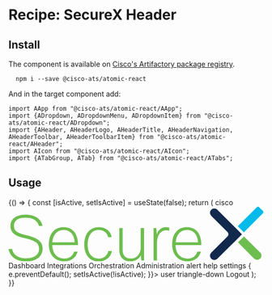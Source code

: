 

<Meta title="Recipes/SecureX Header" component={AHeader} />

# Recipe: SecureX Header

## Install

The component is available on [Cisco's Artifactory package registry](https://devhub.cisco.com/artifactory/webapp/#/home).

```
  npm i --save @cisco-ats/atomic-react
```

And in the target component add:

```
import AApp from "@cisco-ats/atomic-react/AApp";
import {ADropdown, ADropdownMenu, ADropdownItem} from "@cisco-ats/atomic-react/ADropdown";
import {AHeader, AHeaderLogo, AHeaderTitle, AHeaderNavigation, AHeaderToolbar, AHeaderToolbarItem} from "@cisco-ats/atomic-react/AHeader";
import AIcon from "@cisco-ats/atomic-react/AIcon";
import {ATabGroup, ATab} from "@cisco-ats/atomic-react/ATabs";
```

## Usage

<Preview>
  <Story name="usage-1">
  <YourComponent>
  {() => {
    const [isActive, setIsActive] = useState(false);
    return (
      <AApp style={{minHeight: 200}}>
        <AHeader>
          <AHeaderLogo href="#cisco">
            <AIcon>cisco</AIcon>
          </AHeaderLogo>
          <AHeaderTitle>
            <svg xmlns="http://www.w3.org/2000/svg" viewBox="0 0 393.9 84.7" style={{height:21}}>
              <path d="M387.1.7l6 6c.9.9.9 2.5 0 3.4l-29.5 29.5-9.4-9.4L383.7.7c1-.9 2.5-.9 3.4 0z" fill="#00bbea"/>
              <path d="M388.8 80.4a6.64 6.64 0 01-9.4 0l-24.9-25.2 9.2-9.1L388.8 71c2.6 2.5 2.6 6.8 0 9.4z" fill="#6dbe4f"/>
              <path d="M355.9 47.4l4.7-4.7-4.7-4.7-4.7-4.7-28.6-28.6a6.64 6.64 0 00-9.4 0 6.64 6.64 0 000 9.4l25 25c2 2 2 5.1 0 7.1l-25 25a6.64 6.64 0 000 9.4c2.6 2.6 6.8 2.6 9.4 0l33.3-33.2z" fill="#12284c"/>
              <path fill="#6dbd4e" d="M47.2 65.5c0-2.1-.3-4-1-5.6-.6-1.6-1.8-3.1-3.5-4.5-1.7-1.3-4.1-2.6-7-3.7-3-1.1-6.8-2.2-11.4-3.2-3.9-.8-7.2-1.8-9.9-3s-4.9-2.6-6.6-4.1C6.1 39.8 4.9 38 4.1 36 3.3 34 3 31.8 3 29.4c0-2.5.5-4.8 1.5-6.9 1-2.1 2.5-3.9 4.5-5.4 2-1.5 4.5-2.7 7.4-3.5 2.9-.8 6.4-1.3 10.2-1.3 3.4 0 6.5.4 9.5 1.2 2.9.8 5.5 1.9 7.8 3.4s4.1 3.3 5.6 5.5 2.5 4.6 3 7.3h-5.6c-.9-4-3.1-7.1-6.6-9.4C37 18.1 32.4 17 26.8 17c-6.3 0-11 1.1-13.9 3.4-3 2.3-4.5 5.2-4.5 8.7 0 1.9.3 3.5.8 5 .5 1.4 1.5 2.8 3 4 1.4 1.2 3.4 2.3 6 3.3s5.8 1.9 9.8 2.8c4.6 1.1 8.5 2.3 11.6 3.6 3.2 1.3 5.7 2.8 7.6 4.5 1.9 1.7 3.3 3.6 4.2 5.7.9 2.2 1.3 4.6 1.3 7.3s-.6 5.2-1.7 7.6c-1.1 2.3-2.8 4.4-4.9 6.2-2.2 1.8-4.9 3.1-8.1 4.1-3.2 1-6.9 1.5-11.1 1.5-3.6 0-6.9-.4-9.9-1.3-3-.8-5.7-2.1-8-3.7s-4.3-3.6-5.8-6S.6 68.6 0 65.5h5.6c.4 2.4 1.3 4.5 2.5 6.3 1.2 1.8 2.8 3.3 4.6 4.5 1.9 1.2 4 2.1 6.3 2.7 2.4.6 4.9.9 7.8.9 6.6 0 11.6-1.3 15.1-4 3.6-2.6 5.3-6.1 5.3-10.4zm59.5 4c-1.2 4.6-3.6 8.3-7.2 11-3.6 2.7-8.1 4.1-13.5 4.1-3.4 0-6.5-.6-9.4-1.7-2.9-1.2-5.4-2.9-7.5-5.1-2.1-2.2-3.8-5-5-8.3-1.2-3.3-1.8-7.1-1.8-11.4 0-4.3.6-8.1 1.7-11.4 1.1-3.3 2.7-6 4.8-8.3 2-2.2 4.5-4 7.2-5.1 2.8-1.2 5.8-1.7 9-1.7s6.2.5 8.9 1.6S99 36 101 38.3s3.6 5.2 4.7 8.7c1.1 3.5 1.7 7.6 1.7 12.4H67.6c.1 3.6.7 6.7 1.7 9.3 1 2.6 2.3 4.8 4 6.5 1.7 1.7 3.6 3 5.8 3.8 2.2.8 4.5 1.3 7 1.3 3.8 0 7-.9 9.7-2.8 2.7-1.9 4.5-4.5 5.5-7.9h5.4zM85 35.9c-4.6 0-8.5 1.6-11.7 4.9-3.2 3.2-5.1 8-5.6 14.3h34.5c-.2-3.2-.8-6-1.7-8.4-.9-2.4-2.2-4.4-3.7-6-1.5-1.6-3.3-2.8-5.3-3.6-2-.8-4.2-1.2-6.5-1.2zm74.7 32.6c-.4 2.3-1.1 4.5-2.3 6.5-1.1 2-2.6 3.7-4.4 5.2-1.8 1.4-3.9 2.6-6.2 3.4-2.4.8-4.9 1.2-7.7 1.2-3.1 0-6-.6-8.7-1.7-2.7-1.1-5.1-2.8-7-5-2-2.2-3.5-4.9-4.7-8.2-1.1-3.3-1.7-7-1.7-11.3 0-4.4.6-8.3 1.7-11.7 1.1-3.3 2.7-6.2 4.7-8.4 2-2.3 4.4-4 7.1-5.1 2.7-1.1 5.6-1.7 8.7-1.7 5.4 0 9.9 1.4 13.5 4.1 3.6 2.8 5.9 6.5 6.7 11.2h-5.6c-.6-3.3-2.2-6-4.8-8-2.6-2-5.7-3-9.6-3-2.4 0-4.7.5-6.8 1.4-2.1.9-3.9 2.3-5.4 4.2-1.5 1.9-2.7 4.2-3.6 7.1-.9 2.9-1.3 6.2-1.3 10.1 0 3.7.4 6.8 1.3 9.5s2.1 4.9 3.7 6.7c1.6 1.8 3.4 3.1 5.4 4 2 .9 4.2 1.3 6.5 1.3 3.9 0 7.2-1.1 9.9-3.2 2.7-2.2 4.4-5 5-8.5h5.6zm16.6-35.4V67c0 4.4 1.2 7.7 3.5 9.9s5.5 3.3 9.5 3.3c2.2 0 4.2-.4 6-1.3 1.8-.8 3.4-2 4.7-3.5 1.3-1.5 2.3-3.2 3.1-5.2.7-2 1.1-4.1 1.1-6.5V33.1h5.2v50.1h-4.2l-.7-8c-1.8 3.3-4.2 5.7-7.1 7.2-3 1.5-6 2.3-9.1 2.3-2.4 0-4.7-.4-6.8-1.1-2.1-.7-3.9-1.8-5.4-3.3-1.5-1.4-2.7-3.3-3.6-5.5-.9-2.2-1.3-4.8-1.3-7.8V33.1h5.1zm47.8 50.1V33.1h4.2l.8 9.6c1.3-3.9 3.2-6.7 5.7-8.4 2.4-1.8 5.2-2.7 8.3-2.7 1 0 2 .1 2.9.2.9.2 1.7.3 2.3.5v5.1c-.9-.3-1.8-.5-2.6-.6-.9-.2-1.8-.2-2.8-.2-1.9 0-3.6.4-5.2 1.3s-3 2.1-4.3 3.8c-1.2 1.6-2.2 3.6-2.9 6-.7 2.4-1.1 5.1-1.1 8.1v27.4h-5.3zm73.1-13.7c-1.2 4.6-3.6 8.3-7.2 11-3.6 2.7-8.1 4.1-13.5 4.1-3.4 0-6.5-.6-9.4-1.7-2.9-1.2-5.4-2.9-7.5-5.1-2.1-2.2-3.8-5-5-8.3-1.2-3.3-1.8-7.1-1.8-11.4 0-4.3.6-8.1 1.7-11.4 1.1-3.3 2.7-6 4.8-8.3 2-2.2 4.5-4 7.2-5.1 2.8-1.2 5.8-1.7 9-1.7s6.2.5 8.9 1.6 5.1 2.8 7.1 5.1 3.6 5.2 4.7 8.7c1.1 3.5 1.7 7.6 1.7 12.4H258c.1 3.6.7 6.7 1.7 9.3 1 2.6 2.3 4.8 4 6.5 1.7 1.7 3.6 3 5.8 3.8 2.2.8 4.5 1.3 7 1.3 3.8 0 7-.9 9.7-2.8 2.7-1.9 4.5-4.5 5.5-7.9h5.5zm-21.6-33.6c-4.6 0-8.5 1.6-11.7 4.9-3.2 3.2-5.1 8-5.6 14.3h34.5c-.2-3.2-.8-6-1.7-8.4-.9-2.4-2.2-4.4-3.7-6-1.5-1.6-3.3-2.8-5.3-3.6-2-.8-4.2-1.2-6.5-1.2z"/>
            </svg>
          </AHeaderTitle>
          <AHeaderNavigation>
            <ATabGroup tall>
              <ATab href="https://platform.int.iroh.site/orchestration">
                Dashboard
              </ATab>
              <ATab href="https://platform.int.iroh.site/settings/modules">
                Integrations
              </ATab>
              <ATab href="https://platform.int.iroh.site/orchestration" selected>
                Orchestration
              </ATab>
              <ATab href="https://platform.int.iroh.site/administration">
                Administration
              </ATab>
            </ATabGroup>
          </AHeaderNavigation>
          <AHeaderToolbar>
            <AHeaderToolbarItem>
              <AIcon>alert</AIcon>
            </AHeaderToolbarItem>
            <AHeaderToolbarItem>
              <AIcon>help</AIcon>
            </AHeaderToolbarItem>
            <AHeaderToolbarItem href="https://platform.int.iroh.site/settings">
              <AIcon>settings</AIcon>
            </AHeaderToolbarItem>
            <AHeaderToolbarItem onClick={e => { e.preventDefault(); setIsActive(!isActive); }}>
              <ADropdown active={isActive}>
                <AIcon>user</AIcon>
                <AIcon style={{width: 10}}>triangle-down</AIcon>
                <ADropdownMenu style={{left: 'auto', right: 0}}>
                  <ADropdownMenuItem href="https://platform.int.iroh.site/logout">Logout</ADropdownMenuItem>
                </ADropdownMenu>
              </ADropdown>
            </AHeaderToolbarItem>
          </AHeaderToolbar>
        </AHeader>
      </AApp>
    );
  }}
  </YourComponent>
  </Story>
</Preview>

